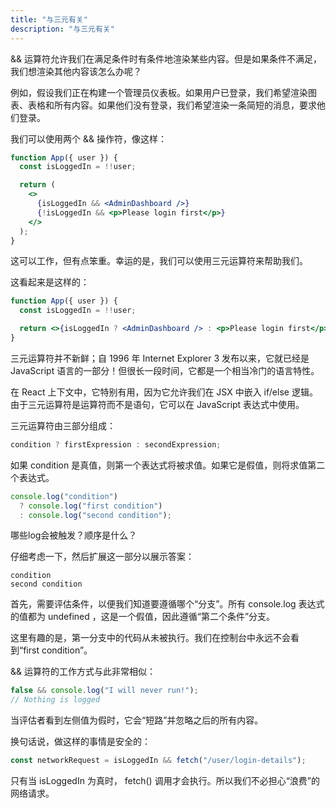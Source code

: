 ```yaml
---
title: "与三元有关"
description: "与三元有关"
---
```


&& 运算符允许我们在满足条件时有条件地渲染某些内容。但是如果条件不满足，我们想渲染其他内容该怎么办呢？

例如，假设我们正在构建一个管理员仪表板。如果用户已登录，我们希望渲染图表、表格和所有内容。如果他们没有登录，我们希望渲染一条简短的消息，要求他们登录。

我们可以使用两个 && 操作符，像这样：

```jsx
function App({ user }) {
  const isLoggedIn = !!user;

  return (
    <>
      {isLoggedIn && <AdminDashboard />}
      {!isLoggedIn && <p>Please login first</p>}
    </>
  );
}
```

这可以工作，但有点笨重。幸运的是，我们可以使用三元运算符来帮助我们。

这看起来是这样的：

```jsx
function App({ user }) {
  const isLoggedIn = !!user;

  return <>{isLoggedIn ? <AdminDashboard /> : <p>Please login first</p>}</>;
}
```

三元运算符并不新鲜；自 1996 年 Internet Explorer 3 发布以来，它就已经是 JavaScript 语言的一部分！但很长一段时间，它都是一个相当冷门的语言特性。

在 React 上下文中，它特别有用，因为它允许我们在 JSX 中嵌入 if/else 逻辑。由于三元运算符是运算符而不是语句，它可以在 JavaScript 表达式中使用。

三元运算符由三部分组成：

```jsx
condition ? firstExpression : secondExpression;
```

如果 condition 是真值，则第一个表达式将被求值。如果它是假值，则将求值第二个表达式。

<Callout title="快速提问：您认为以下代码运行时会发生什么？">

```jsx
console.log("condition")
  ? console.log("first condition")
  : console.log("second condition");
```

哪些log会被触发？顺序是什么？

仔细考虑一下，然后扩展这一部分以展示答案：

<Accordions>
<Accordion title="展开查看更多">

```text
condition
second condition
```

首先，需要评估条件，以便我们知道要遵循哪个“分支”。所有 console.log 表达式的值都为 undefined ，这是一个假值，因此遵循“第二个条件”分支。

这里有趣的是，第一分支中的代码从未被执行。我们在控制台中永远不会看到“first condition”。

&& 运算符的工作方式与此非常相似：

```jsx
false && console.log("I will never run!");
// Nothing is logged
```

当评估者看到左侧值为假时，它会“短路”并忽略之后的所有内容。

换句话说，做这样的事情是安全的：

```jsx
const networkRequest = isLoggedIn && fetch("/user/login-details");
```

只有当 isLoggedIn 为真时， fetch() 调用才会执行。所以我们不必担心“浪费”的网络请求。

</Accordion>
</Accordions>

</Callout>
